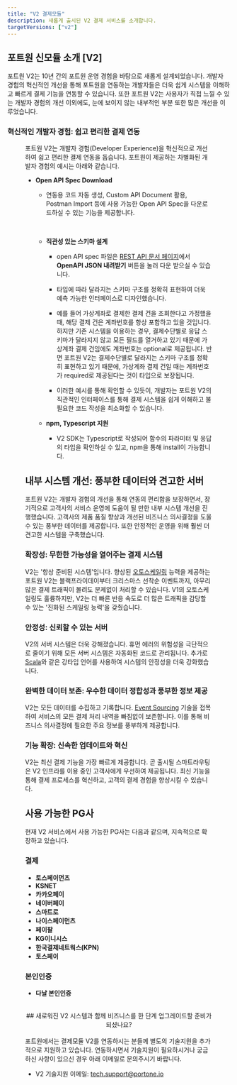 ```yaml
---
title: "V2 결제모듈"
description: 새롭게 출시된 V2 결제 서비스를 소개합니다.
targetVersions: ["v2"]
---
```




## 포트원 신모듈 소개 \[V2]

포트원 V2는 10년 간의 포트원 운영 경험을 바탕으로 새롭게 설계되었습니다. 개발자 경험의 혁신적인 개선을 통해 포트원을 연동하는 개발자들은
더욱 쉽게 시스템을 이해하고 빠르게 결제 기능을 연동할 수 있습니다.
또한 포트원 V2는 사용자가 직접 느낄 수 있는 개발자 경험의 개선 이외에도, 눈에 보이지 않는 내부적인 부분 또한 많은 개선을 이루었습니다.

### 혁신적인 개발자 경험: 쉽고 편리한 결제 연동

<Figure src={getOpenApiImage} caption="<V2 OpenAPI 문서 & 활용 예시>" />

포트원 V2는 개발자 경험(Developer Experience)을 혁신적으로 개선하여 쉽고 편리한 결제 연동을 돕습니다.
포트원이 제공하는 차별화된 개발자 경험의 예시는 아래와 같습니다.

- **Open API Spec Download**

  - 연동용 코드 자동 생성, Custom API Document 활용, Postman Import 등에
    사용 가능한 Open API Spec을 다운로드하실 수 있는 기능을 제공합니다.

    <Figure src={getPostmanImportImage} caption="<Postman 에서 Open API Spec 파일 Import 하기>" />

    <br />

    <Figure src={getPostmanApiStructureImage} caption="<Postman Import 후 API Structure 예시>" />

  - **직관성 있는 스키마 설계**

    - open API spec 파일은 [REST API 문서 페이지](../../../api/rest-v2)에서 **OpenAPI JSON 내려받기** 버튼을 눌러
      다운 받으실 수 있습니다.

    - 타입에 따라 달라지는 스키마 구조를 정확히 표현하여 더욱 예측 가능한 인터페이스로 디자인했습니다.

    - 예를 들어 가상계좌로 결제한 결제 건을 조회한다고 가정했을 때, 해당 결제 건은 계좌번호를 항상 포함하고 있을 것입니다.
      하지만 기존 시스템을 이용하는 경우, 결제수단별로 응답 스키마가 달라지지 않고 모든 필드를 열거하고 있기 때문에
      가상계좌 결제 건임에도 계좌번호는 optional로 제공됩니다.
      반면 포트원 V2는 결제수단별로 달라지는 스키마 구조를 정확히 표현하고 있기 때문에, 가상계좌 결제 건일 때는
      계좌번호가 required로 제공된다는 것이 타입으로 보장됩니다.

    - 이러한 예시를 통해 확인할 수 있듯이, 개발자는 포트원 V2의 직관적인 인터페이스를 통해 결제 시스템을 쉽게 이해하고 불필요한 코드 작성을 최소화할 수 있습니다.
      <Figure src={getV2CoproductExampleImage} caption="<V2 스키마 설계 예시>" />

  - **npm, Typescript 지원**

    - V2 SDK는 Typescript로 작성되어 함수의 파라미터 및 응답의 타입을 확인하실 수 있고, npm을 통해 install이 가능합니다.
      <Figure src={getNpmTypescriptExampleImage} caption="<V2 SDK Typescript 코드 예시>" />

## 내부 시스템 개선: 풍부한 데이터와 견고한 서버

포트원 V2는 개발자 경험의 개선을 통해 연동의 편리함을 보장하면서, 장기적으로 고객사의 서비스 운영에 도움이 될 만한 내부 시스템 개선을 진행했습니다.
고객사의 제품 품질 향상과 개선된 비즈니스 의사결정을 도울 수 있는 풍부한 데이터를 제공합니다. 또한 안정적인 운영을 위해 훨씬 더 견고한 시스템을 구축했습니다.

### 확장성: 무한한 가능성을 열어주는 결제 시스템

V2는 '항상 준비된 시스템'입니다. 향상된 [오토스케일링](https://ko.wikipedia.org/wiki/%EC%98%A4%ED%86%A0%EC%8A%A4%EC%BC%80%EC%9D%BC%EB%A7%81)
능력을 제공하는 포트원 V2는 블랙프라이데이부터 크리스마스 선착순 이벤트까지, 아무리 많은 결제 트래픽이 몰려도 문제없이 처리할 수 있습니다.
V1의 오토스케일링도 훌륭하지만, V2는 더 빠른 반응 속도로 더 많은 트래픽을 감당할 수 있는 '진화된 스케일링 능력'을 갖췄습니다.

### 안정성: 신뢰할 수 있는 서버

V2의 서버 시스템은 더욱 강해졌습니다. 휴먼 에러의 위험성을 극단적으로 줄이기 위해 모든 서버 시스템은 자동화된 코드로 관리됩니다.
추가로 [Scala](https://ko.wikipedia.org/wiki/%EC%8A%A4%EC%B9%BC%EB%9D%BC_\(%ED%94%84%EB%A1%9C%EA%B7%B8%EB%9E%98%EB%B0%8D_%EC%96%B8%EC%96%B4\))와
같은 강타입 언어를 사용하여 시스템의 안정성을 더욱 강화했습니다.

### 완벽한 데이터 보존: 우수한 데이터 정합성과 풍부한 정보 제공

V2는 모든 데이터를 수집하고 기록합니다. [Event Sourcing](https://learn.microsoft.com/ko-kr/azure/architecture/patterns/event-sourcing) 
기술을 접목하여 서비스의 모든 결제 처리 내역을 빠짐없이 보존합니다. 이를 통해 비즈니스 의사결정에 필요한 주요 정보를 풍부하게 제공합니다.

### 기능 확장: 신속한 업데이트와 혁신

V2는 최신 결제 기능을 가장 빠르게 제공합니다. 곧 출시될 스마트라우팅은 V2 인프라를 이용 중인 고객사에게 우선하여 제공됩니다. 
최신 기능을 통해 결제 프로세스를 혁신하고, 고객의 결제 경험을 향상시킬 수 있습니다.

## 사용 가능한 PG사

현재 V2 서비스에서 사용 가능한 PG사는 다음과 같으며, 지속적으로 확장하고 있습니다.

### 결제

- **토스페이먼츠**
- **KSNET**
- **카카오페이**
- **네이버페이**
- **스마트로**
- **나이스페이먼츠**
- **페이팔**
- **KG이니시스**
- **한국결제네트웍스(KPN)**
- **토스페이**

### 본인인증

- **다날 본인인증**

<br />

<center>
  ## 새로워진 V2 시스템과 함께 비즈니스를 한 단계 업그레이드할 준비가 되셨나요?
</center>

<br />

<Hint style="info">
포트원에서는 결제모듈 V2를 연동하시는 분들께 별도의 기술지원을 추가적으로 지원하고 있습니다.
연동하시면서 기술지원이 필요하시거나 궁금하신 사항이 있으신 경우 아래 이메일로 문의주시기 바랍니다.

- V2 기술지원 이메일: [tech.support@portone.io](mailto:tech.support@portone.io)
</Hint>
